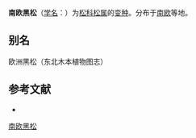 {{Infraspeciesbox
| name = 南欧黑松
| status = 
| status_system = 
| image =
| species = nigra
| varietas = poiretiana
| genus = Pinus
| authority = (Ant.) Schneid.
}}

'''南欧黑松'''（[[学名|学名]]：{{lang|la|''Pinus nigra'' var. ''poiretiana''}}）为[[松科|松科]][[松属|松属]]的[[变种|变种]]。分布于[[南欧|南欧]]等地。

== 别名 ==
欧洲黑松（东北木本植物图志）

== 参考文献 ==
<div class="references-small">
* {{cite web| url =http://www.bioinfo.cn/db05/KmzwSpecies.php?action=view&id=24377| title =南欧黑松| work =《中国高等植物数据库全库》| publisher =中国科学院微生物研究所| author =昆明植物研究所| accessdate =2009-02-25| deadurl =yes| archiveurl =https://web.archive.org/web/20160305094519/http://www.bioinfo.cn/db05/KmzwSpecies.php?action=view&id=24377| archivedate =2016-03-05}}
</div>
{{Taxonbar|from=Q10908248}}

[[Category:松属|南欧黑松]]


{{植物小作品}}